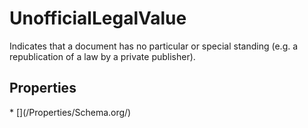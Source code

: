   
# UnofficialLegalValue

Indicates that a document has no particular or special standing (e.g. a republication of a law by a private publisher).

## Properties

<Grid>
* [](/Properties/Schema.org/)
</Grid>


